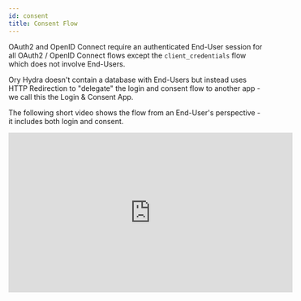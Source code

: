 ```yaml
---
id: consent
title: Consent Flow
---
```



OAuth2 and OpenID Connect require an authenticated End-User session for all
OAuth2 / OpenID Connect flows except the `client_credentials` flow which does
not involve End-Users.

Ory Hydra doesn't contain a database with End-Users but instead uses HTTP
Redirection to "delegate" the login and consent flow to another app - we call
this the Login & Consent App.

The following short video shows the flow from an End-User's perspective - it
includes both login and consent.

<iframe
  width="560"
  height="315"
  src="https://www.youtube.com/embed/txUmfORzu8Y"
  frameBorder="0"
  allowFullScreen
/>

:::info

Please read [Login Flow](./login.mdx) first, as the Login Flow happens before
the consent flow.

:::

The following sequence diagram describes the different API calls and HTTP
Redirects when performing the OAuth2 flow:

<Mermaid
  chart={`sequenceDiagram
    OAuth2 Client->>Ory Hydra: Initiates OAuth2 Authorize Code or Implicit Flow
    Ory Hydra-->>Ory Hydra: No end user session available (not authenticated)
    Ory Hydra->>Login Endpoint: Redirects end user with login challenge
    Login Endpoint-->Ory Hydra: Fetches login info
    Login Endpoint-->>Login Endpoint: Authenticates user with credentials
    Login Endpoint-->Ory Hydra: Transmits login info and receives redirect url with login verifier
    Login Endpoint->>Ory Hydra: Redirects end user to redirect url with login verifier
    Ory Hydra-->>Ory Hydra: First time that client asks user for permissions
    Ory Hydra->>Consent Endpoint: Redirects end user with consent challenge
    Consent Endpoint-->Ory Hydra: Fetches consent info (which user, what app, what scopes)
    Consent Endpoint-->>Consent Endpoint: Asks for end user's permission to grant application access
    Consent Endpoint-->Ory Hydra: Transmits consent result and receives redirect url with consent verifier
    Consent Endpoint->>Ory Hydra: Redirects to redirect url with consent verifier
    Ory Hydra-->>Ory Hydra: Verifies grant
    Ory Hydra->>OAuth2 Client: Transmits authorization code/token`}
/>

## Redirection to the Consent Endpoint

Once the login challenge is accepted, Ory Hydra will ask the user for consent:

![OAuth 2.0 Asking for User Consent](../images/google-consent-playground.png)

The UI is fully under your control, because Ory Hydra redirects the End-User's
browser to the "Consent Endpoint" established in your config:

```yaml title="hydra serve all -c path/to/hydra/config.yml"
# Can also be set using the environment variable:
#   URLS_CONSENT=https://consent-app/consent
urls:
  consent: https://consent-app/consent
```

:::note

You can implement the Login and Consent endpoints in the same code base /
application. Check out our
[Login, Consent & Logout NodeJS Reference implementation](https://github.com/ory/hydra-login-consent-node)!

:::

Ory Hydra appends a `consent_challenge` query parameter to the url. The value is
a ID which should later be used by the Consent Endpoint to fetch important
information about the request.

```
https://consent-app/consent?consent_challenge=7bb518c4eec2454dbb289f5fdb4c0ee2
```

### Previous Consent

A consent has four distinctive attributes:

- The requested scope
  (`/oauth2/auth?...&...&scope=email+profile+offline_access`);
- The OAuth2 Client (`/oauth2/auth?client_id=abcd`);
- The End-User (this is the `subject` set in the [Login Flow](./login.mdx));
- Whether or not a previous consent exists, the previous consent has
  `remember: true`, and the scope granted by the user (did the user accept all
  of `email`, `profile`, `offline_access`?)

There are three possible states:

- The user has never before authorized ("consent") the OAuth2 Client before.
- The user has authorized ("consent") the OAuth2 Client before and chose to
  remember the "consent".
- The user has authorized ("consent") the OAuth2 Client before, and chose to
  remember the "consent", but the OAuth2 Client now also wants additional
  permissions ("has changed the token scope" in `/oauth2/auth?scope=...`).

Regardless of which of these three states we're in, the End-User's browser is
always redirected to the consent endpoint. What changes is the `skip` value, as
explained a bit later.

:::note

In certain scenarios (e.g. a special OAuth2 Client) you might not want to show
the consent screen at all. In those cases you can choose to skip showing the UI
and just accept the consent. Please keep in mind that OAuth2 is a delegation
protocol and that it makes most sense for third-party access. Not showing the
consent screen will break OpenID Connect Certification.

:::

## The Consent Endpoint

The Consent Endpoint (set by `urls.consent`) is an application written by you.
You can find an exemplary
[NodeJS reference implementation on our GitHub](https://github.com/ory/hydra-login-consent-node).

The Consent Endpoint uses the `consent_challenge` value in the URL to fetch
information about the consent request by making a HTTP GET request to:

```
http(s)://<HYDRA_ADMIN_URL>/oauth2/auth/requests/consent?consent_challenge=<challenge>
```

The response (see below in "Consent Challenge Response" tab) contains
information about the consent request. The body contains a `skip` value. If the
value is `false`, the user interface must be shown. If `skip` is true, you
shouldn't show the user interface but instead just accept or reject the consent
request! For more details about the implementation check the
["Implementing the Consent Endpoint" Guide](../guides/login.mdx).

<Tabs
  defaultValue="ui"
  values={[
    {label: 'UI', value: 'ui'},
    {label: 'curl', value: 'curl'},
    {label: 'Consent Challenge Response', value: 'json'},
  ]}>
<TabItem value="ui">

![Exemplary OAuth 2.0 Consent Screen](../images/consent-endpoint.png)

</TabItem>
<TabItem value="curl">

```sh
curl \
  "http://127.0.0.1:4445/oauth2/auth/requests/consent?consent_challenge=7bb518c4eec2454dbb289f5fdb4c0ee2"
```

Check the ["Implementing the Consent Endpoint" Guide](../guides/consent.mdx) for
examples using the Ory Hydra SDK in different languages.

</TabItem>
<TabItem value="json">

```json
{
  "challenge": "f633e49d56bc40e0a876ac8242eb9891",
  "requested_scope": ["openid", "offline"],
  "requested_access_token_audience": [],
  "skip": false,
  "subject": "foo@bar.com",
  "oidc_context": {
    "acr_values": [],
    "display": "",
    "id_token_hint_claims": {},
    "login_hint": "",
    "ui_locales": []
  },
  "client": {
    "client_id": "auth-code-client",
    "client_name": "",
    "redirect_uris": ["http://127.0.0.1:5555/callback"],
    "grant_types": ["authorization_code", "refresh_token"],
    "response_types": ["code", "id_token"],
    "scope": "openid offline",
    "audience": null,
    "owner": "",
    "policy_uri": "",
    "allowed_cors_origins": null,
    "tos_uri": "",
    "client_uri": "",
    "logo_uri": "",
    "contacts": null,
    "client_secret_expires_at": 0,
    "subject_type": "public",
    "token_endpoint_auth_method": "client_secret_basic",
    "userinfo_signed_response_alg": "none",
    "created_at": "2020-07-09T10:07:01Z",
    "updated_at": "2020-07-09T10:07:01Z"
  },
  "request_url": "http://127.0.0.1:4444/oauth2/auth?audience=&client_id=auth-code-client&max_age=0&nonce=shfxjszihgvbptswjbqsrdbg&prompt=&redirect_uri=http%3A%2F%2F127.0.0.1%3A5555%2Fcallback&response_type=code&scope=openid+offline&state=pmkekezifwwpgmzpckiqxzbt",
  "login_challenge": "de814daf9bbb4b788b505b3c2dd5ce20",
  "login_session_id": "c829da46-2041-400c-b72d-08324f878d0a",
  "acr": ""
}
```

</TabItem>
</Tabs>

The way you collect the consent information from the End-User is up to you. In
most cases, you will show an HTML form similar to:

```html
<form action="/consent" method="post">
  <input type="hidden" name="csrf_token" value="...." />
  <!-- Use CSRF tokens in your HTML forms! -->
  <input type="checkbox" name="scope" />
</form>
```

### Accepting the Consent Flow

To accept the Consent Challenge, make an HTTP PUT request with
`Content-Type: application/json` and a JSON payload (see
[Accept Consent Request HTTP API Reference](../reference/api.mdx#schemaacceptconsentrequest))

```json
{
  // The scope granted by the user.
  "grant_scope": ["openid", "offline_access"],

  // The following fields are optional

  // The Access Token Audience if needed. Typically equals the `requested_access_token_audience` field from
  // the consent challenge.
  "grant_access_token_audience": ["https://my-audience.com"],

  // Remember, if set to true, tells Ory Hydra to remember this consent authorization and reuse it if the same client
  // asks the same user for the same, or a subset of, scope.
  "remember": true,
  // RememberFor sets how long the consent authorization should be remembered for in seconds. If set to 0, the
  // authorization will be remembered indefinitely.
  "remember_for": 3600,

  // Set the data for this consent "session"
  "session": {
    "access_token": {
      "foo": "This field will be available when introspecting the Access Token"
    },
    "id_token": {
      "bar": "This field will be available as a claim in the ID Token"
    }
  }
}
```

With `curl` this might look like the following request:

```sh
curl --location --request PUT 'http://127.0.0.1:4445/oauth2/auth/requests/consent/accept?consent_challenge=7bb518c4eec2454dbb289f5fdb4c0ee2' \
--header 'Content-Type: application/json' \
--data-raw '{
  "grant_scope": ["openid", "offline_access"]
}'
```

The server responds with JSON

```json
{
  "redirect_to": "http://127.0.0.1:4445/oauth2/auth..."
}
```

which is the URL your application must the End-User's browser to.

Check the ["Implementing the Consent Endpoint" Guide](../guides/consent.mdx) for
examples using the Ory Hydra SDK in different languages.

### Rejecting the Consent Flow

To reject the Login Challenge, make a HTTP PUT request with
`Content-Type: application/json` and a JSON payload (see
[Reject Consent Request HTTP API Reference](../reference/api.mdx#schemarejectrequest))

```json
{
  // The error should follow the OAuth2 error format (e.g. `invalid_request`, `login_required`).
  "error": "user_banned",

  // Description of the error in a human readable format.
  "error_description": "You are banned!",

  // Hint to help resolve the error.
  "error_hint": "Contact the site administrator.",

  // Debug contains information to help resolve the problem as a developer. Usually not exposed
  // to the public but only in the server logs.
  "error_debug": "The user was marked banned in the database.",

  // Represents the HTTP status code of the error (e.g. 401 or 403)
  //
  // Defaults to 400
  "status_code": 403
}
```

With `curl` this might look like the following request:

```sh
curl --location --request PUT 'http://127.0.0.1:4445/oauth2/auth/requests/consent/reject?consent_challenge=7bb518c4eec2454dbb289f5fdb4c0ee2' \
--header 'Content-Type: application/json' \
--data-raw '{
  "error": "user_banned",
  "error_debug": "The user was marked banned in the database.",
  "error_description": "You are banned!",
  "error_hint": "Contact the site administrator.",
  "status_code": 403
}'
```

The server responds with JSON

```json
{
  "redirect_to": "http://127.0.0.1:4445/oauth2/auth..."
}
```

which is the URL your application must the End-User's browser to.

Check the ["Implementing the Login Endpoint" Guide](../guides/login.mdx) for
examples using the Ory Hydra SDK in different languages.

## Revoking Consent

You can revoke a user's consent either on a per application basis or for all
applications.

Revoking the consent will automatically revoke all related access and refresh
tokens.

:::warning

Don't use this endpoint to "invalidate" user sessions. Please revise your
approach to and usage of OAuth2 if you use access / refresh tokens as user
sessions (i.e. instead of browser cookies).

:::

Revoking all consent sessions of a user is as easy as sending `DELETE` to
`/oauth2/auth/sessions/consent?subject={subject}`.

Revoking the consent sessions of a user for a specific client is as easy as
sending `DELETE` to
`/oauth2/auth/sessions/consent?subject={subject}&client={client}`.
